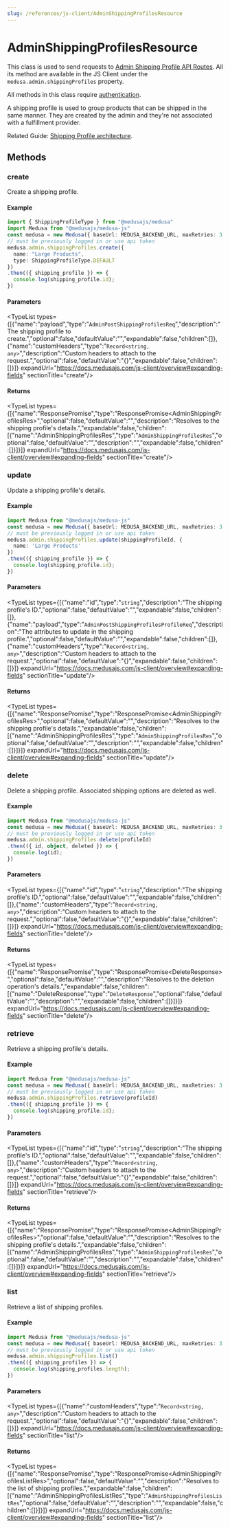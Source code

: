 ```yaml
---
slug: /references/js-client/AdminShippingProfilesResource
---
```



# AdminShippingProfilesResource

This class is used to send requests to [Admin Shipping Profile API Routes](https://docs.medusajs.com/api/admin#shipping-profiles). All its method
are available in the JS Client under the `medusa.admin.shippingProfiles` property.

All methods in this class require [authentication](../../../modules/user/page.mdx).

A shipping profile is used to group products that can be shipped in the same manner.
They are created by the admin and they're not associated with a fulfillment provider.

Related Guide: [Shipping Profile architecture](https://docs.medusajs.com/modules/carts-and-checkout/shipping#shipping-profile).

## Methods

### create

Create a shipping profile.

#### Example

```ts
import { ShippingProfileType } from "@medusajs/medusa"
import Medusa from "@medusajs/medusa-js"
const medusa = new Medusa({ baseUrl: MEDUSA_BACKEND_URL, maxRetries: 3 })
// must be previously logged in or use api token
medusa.admin.shippingProfiles.create({
  name: "Large Products",
  type: ShippingProfileType.DEFAULT
})
.then(({ shipping_profile }) => {
  console.log(shipping_profile.id);
})
```

#### Parameters

<TypeList types={[{"name":"payload","type":"`AdminPostShippingProfilesReq`","description":"The shipping profile to create.","optional":false,"defaultValue":"","expandable":false,"children":[]},{"name":"customHeaders","type":"`Record<string, any>`","description":"Custom headers to attach to the request.","optional":false,"defaultValue":"{}","expandable":false,"children":[]}]} expandUrl="https://docs.medusajs.com/js-client/overview#expanding-fields" sectionTitle="create"/>

#### Returns

<TypeList types={[{"name":"ResponsePromise","type":"ResponsePromise&#60;AdminShippingProfilesRes&#62;","optional":false,"defaultValue":"","description":"Resolves to the shipping profile's details.","expandable":false,"children":[{"name":"AdminShippingProfilesRes","type":"`AdminShippingProfilesRes`","optional":false,"defaultValue":"","description":"","expandable":false,"children":[]}]}]} expandUrl="https://docs.medusajs.com/js-client/overview#expanding-fields" sectionTitle="create"/>

### update

Update a shipping profile's details.

#### Example

```ts
import Medusa from "@medusajs/medusa-js"
const medusa = new Medusa({ baseUrl: MEDUSA_BACKEND_URL, maxRetries: 3 })
// must be previously logged in or use api token
medusa.admin.shippingProfiles.update(shippingProfileId, {
  name: 'Large Products'
})
.then(({ shipping_profile }) => {
  console.log(shipping_profile.id);
})
```

#### Parameters

<TypeList types={[{"name":"id","type":"`string`","description":"The shipping profile's ID.","optional":false,"defaultValue":"","expandable":false,"children":[]},{"name":"payload","type":"`AdminPostShippingProfilesProfileReq`","description":"The attributes to update in the shipping profile.","optional":false,"defaultValue":"","expandable":false,"children":[]},{"name":"customHeaders","type":"`Record<string, any>`","description":"Custom headers to attach to the request.","optional":false,"defaultValue":"{}","expandable":false,"children":[]}]} expandUrl="https://docs.medusajs.com/js-client/overview#expanding-fields" sectionTitle="update"/>

#### Returns

<TypeList types={[{"name":"ResponsePromise","type":"ResponsePromise&#60;AdminShippingProfilesRes&#62;","optional":false,"defaultValue":"","description":"Resolves to the shipping profile's details.","expandable":false,"children":[{"name":"AdminShippingProfilesRes","type":"`AdminShippingProfilesRes`","optional":false,"defaultValue":"","description":"","expandable":false,"children":[]}]}]} expandUrl="https://docs.medusajs.com/js-client/overview#expanding-fields" sectionTitle="update"/>

### delete

Delete a shipping profile. Associated shipping options are deleted as well.

#### Example

```ts
import Medusa from "@medusajs/medusa-js"
const medusa = new Medusa({ baseUrl: MEDUSA_BACKEND_URL, maxRetries: 3 })
// must be previously logged in or use api token
medusa.admin.shippingProfiles.delete(profileId)
.then(({ id, object, deleted }) => {
  console.log(id);
})
```

#### Parameters

<TypeList types={[{"name":"id","type":"`string`","description":"The shipping profile's ID.","optional":false,"defaultValue":"","expandable":false,"children":[]},{"name":"customHeaders","type":"`Record<string, any>`","description":"Custom headers to attach to the request.","optional":false,"defaultValue":"{}","expandable":false,"children":[]}]} expandUrl="https://docs.medusajs.com/js-client/overview#expanding-fields" sectionTitle="delete"/>

#### Returns

<TypeList types={[{"name":"ResponsePromise","type":"ResponsePromise&#60;DeleteResponse&#62;","optional":false,"defaultValue":"","description":"Resolves to the deletion operation's details.","expandable":false,"children":[{"name":"DeleteResponse","type":"`DeleteResponse`","optional":false,"defaultValue":"","description":"","expandable":false,"children":[]}]}]} expandUrl="https://docs.medusajs.com/js-client/overview#expanding-fields" sectionTitle="delete"/>

### retrieve

Retrieve a shipping profile's details.

#### Example

```ts
import Medusa from "@medusajs/medusa-js"
const medusa = new Medusa({ baseUrl: MEDUSA_BACKEND_URL, maxRetries: 3 })
// must be previously logged in or use api token
medusa.admin.shippingProfiles.retrieve(profileId)
.then(({ shipping_profile }) => {
  console.log(shipping_profile.id);
})
```

#### Parameters

<TypeList types={[{"name":"id","type":"`string`","description":"The shipping profile's ID.","optional":false,"defaultValue":"","expandable":false,"children":[]},{"name":"customHeaders","type":"`Record<string, any>`","description":"Custom headers to attach to the request.","optional":false,"defaultValue":"{}","expandable":false,"children":[]}]} expandUrl="https://docs.medusajs.com/js-client/overview#expanding-fields" sectionTitle="retrieve"/>

#### Returns

<TypeList types={[{"name":"ResponsePromise","type":"ResponsePromise&#60;AdminShippingProfilesRes&#62;","optional":false,"defaultValue":"","description":"Resolves to the shipping profile's details.","expandable":false,"children":[{"name":"AdminShippingProfilesRes","type":"`AdminShippingProfilesRes`","optional":false,"defaultValue":"","description":"","expandable":false,"children":[]}]}]} expandUrl="https://docs.medusajs.com/js-client/overview#expanding-fields" sectionTitle="retrieve"/>

### list

Retrieve a list of shipping profiles.

#### Example

```ts
import Medusa from "@medusajs/medusa-js"
const medusa = new Medusa({ baseUrl: MEDUSA_BACKEND_URL, maxRetries: 3 })
// must be previously logged in or use api token
medusa.admin.shippingProfiles.list()
.then(({ shipping_profiles }) => {
  console.log(shipping_profiles.length);
})
```

#### Parameters

<TypeList types={[{"name":"customHeaders","type":"`Record<string, any>`","description":"Custom headers to attach to the request.","optional":false,"defaultValue":"{}","expandable":false,"children":[]}]} expandUrl="https://docs.medusajs.com/js-client/overview#expanding-fields" sectionTitle="list"/>

#### Returns

<TypeList types={[{"name":"ResponsePromise","type":"ResponsePromise&#60;AdminShippingProfilesListRes&#62;","optional":false,"defaultValue":"","description":"Resolves to the list of shipping profiles.","expandable":false,"children":[{"name":"AdminShippingProfilesListRes","type":"`AdminShippingProfilesListRes`","optional":false,"defaultValue":"","description":"","expandable":false,"children":[]}]}]} expandUrl="https://docs.medusajs.com/js-client/overview#expanding-fields" sectionTitle="list"/>
